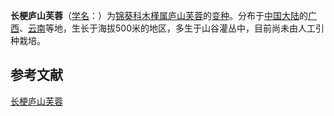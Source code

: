 {{Infraspeciesbox
| genus = Hibiscus
| species =paramutabilis
| species link= 庐山芙蓉
| varietas = longipedicellatus
| authority = [[K.M.Feng|K.M.Feng]]
}}

'''长梗庐山芙蓉'''（[[学名|学名]]：{{lang|la|''Hibiscus paramutabilis'' var. ''longipedicellatus''}}）为[[锦葵科|锦葵科]][[木槿属|木槿属]][[庐山芙蓉|庐山芙蓉]]的[[变种|变种]]。分布于[[中国大陆|中国大陆]]的[[广西|广西]]、[[云南|云南]]等地，生长于海拔500米的地区，多生于山谷灌丛中，目前尚未由人工引种栽培。{{r|bioinfo}}

== 参考文献 ==
{{reflist|refs=
<ref name=bioinfo>{{cite web| url =http://www.bioinfo.cn/db05/KmzwSpecies.php?action=view&id=28849| title =长梗庐山芙蓉（变种）| work =《中国高等植物数据库全库》| publisher =中国科学院微生物研究所| author =昆明植物研究所| accessdate =2009-02-26| deadurl =yes| archiveurl =https://web.archive.org/web/20160305015728/http://www.bioinfo.cn/db05/KmzwSpecies.php?action=view&id=28849| archivedate =2016-03-05}}</ref>
}}
{{Taxonbar|from=Q18232512}}

[[Category:木槿属|长梗庐山芙蓉]]


{{植物小作品}}